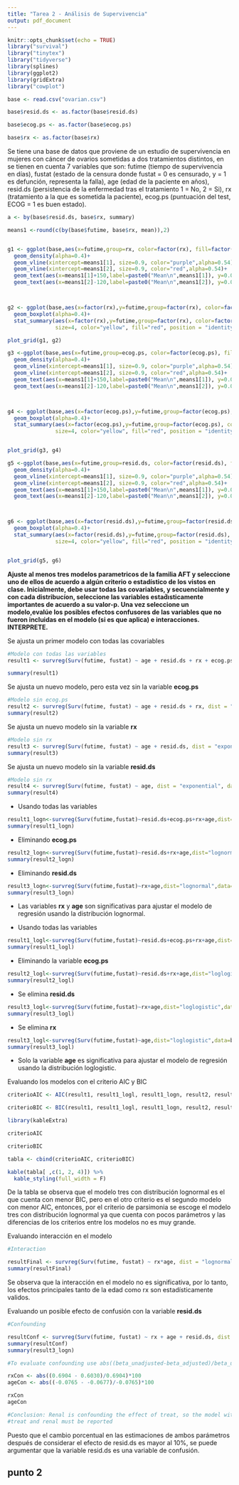 ```yaml
---
title: "Tarea 2 - Análisis de Supervivencia"
output: pdf_document
---
```


```r
knitr::opts_chunk$set(echo = TRUE)
library("survival")
library("tinytex")
library("tidyverse")
library(splines)
library(ggplot2)
library(gridExtra)
library("cowplot")

base <- read.csv("ovarian.csv")

base$resid.ds <- as.factor(base$resid.ds)

base$ecog.ps <- as.factor(base$ecog.ps)

base$rx <- as.factor(base$rx)

```

Se tiene una base de datos que proviene de un estudio de supervivencia en mujeres con cáncer de ovarios sometidas a dos tratamientos distintos, en  se tienen en cuenta 7 variables que son: futime (tiempo de supervivencia en días), fustat (estado de la censura  donde fustat = 0 es censurado, y = 1 es defunción, representa la falla), age (edad de la paciente en años), resid.ds (persistencia de la enfermedad tras el tratamiento 1 = No, 2 = Si), rx (tratamiento a la que es sometida la paciente), ecog.ps (puntuación del test, ECOG = 1 es buen estado).

```r
a <- by(base$resid.ds, base$rx, summary)

means1 <-round(c(by(base$futime, base$rx, mean)),2)


g1 <- ggplot(base,aes(x=futime,group=rx, color=factor(rx), fill=factor(rx)))+
  geom_density(alpha=0.4)+
  geom_vline(xintercept=means1[1], size=0.9, color="purple",alpha=0.54)+
  geom_vline(xintercept=means1[2], size=0.9, color="red",alpha=0.54)+
  geom_text(aes(x=means1[1]+150,label=paste0("Mean\n",means1[1]), y=0.0005),size=3.5,col="red")+
  geom_text(aes(x=means1[2]-120,label=paste0("Mean\n",means1[2]), y=0.00075),size=3.5,col="blue")



g2 <- ggplot(base,aes(x=factor(rx),y=futime,group=factor(rx), color=factor(rx), fill=factor(rx)))+
  geom_boxplot(alpha=0.4)+
  stat_summary(aes(x=factor(rx),y=futime,group=factor(rx), color=factor(rx)),fun=mean, geom="point", shape=20, 
               size=4, color="yellow", fill="red", position = "identity")

plot_grid(g1, g2)


```

```r
g3 <-ggplot(base,aes(x=futime,group=ecog.ps, color=factor(ecog.ps), fill=factor(ecog.ps)))+
  geom_density(alpha=0.4)+
  geom_vline(xintercept=means1[1], size=0.9, color="purple",alpha=0.54)+
  geom_vline(xintercept=means1[2], size=0.9, color="red",alpha=0.54)+
  geom_text(aes(x=means1[1]+150,label=paste0("Mean\n",means1[1]), y=0.0005),size=3.5,col="red")+
  geom_text(aes(x=means1[2]-120,label=paste0("Mean\n",means1[2]), y=0.00075),size=3.5,col="blue")



g4 <- ggplot(base,aes(x=factor(ecog.ps),y=futime,group=factor(ecog.ps), color=factor(ecog.ps), fill=factor(ecog.ps)))+
  geom_boxplot(alpha=0.4)+
  stat_summary(aes(x=factor(ecog.ps),y=futime,group=factor(ecog.ps), color=factor(ecog.ps)),fun=mean, geom="point", shape=20, 
               size=4, color="yellow", fill="red", position = "identity")


plot_grid(g3, g4)

```


```r

g5 <-ggplot(base,aes(x=futime,group=resid.ds, color=factor(resid.ds), fill=factor(resid.ds)))+
  geom_density(alpha=0.4)+
  geom_vline(xintercept=means1[1], size=0.9, color="purple",alpha=0.54)+
  geom_vline(xintercept=means1[2], size=0.9, color="red",alpha=0.54)+
  geom_text(aes(x=means1[1]+150,label=paste0("Mean\n",means1[1]), y=0.0005),size=3.5,col="red")+
  geom_text(aes(x=means1[2]-120,label=paste0("Mean\n",means1[2]), y=0.00075),size=3.5,col="blue")



g6 <- ggplot(base,aes(x=factor(resid.ds),y=futime,group=factor(resid.ds), color=factor(resid.ds), fill=factor(resid.ds)))+
  geom_boxplot(alpha=0.4)+
  stat_summary(aes(x=factor(resid.ds),y=futime,group=factor(resid.ds), color=factor(resid.ds)),fun=mean, geom="point", shape=20, 
               size=4, color="yellow", fill="red", position = "identity")


plot_grid(g5, g6)
```


\section{1. }

**Ajuste al menos tres modelos parametricos de la familia AFT y seleccione uno de ellos de acuerdo a algún criterio o estadístico de los vistos en clase. Inicialmente, debe usar todas las covariables, y secuencialmente y con cada distribucíon, seleccione las variables estad́ısticamente importantes de acuerdo a su valor-p. Una vez seleccione un modelo,evalúe los posibles efectos confusores de las variables que no fueron incluidas en el modelo (si es que aplica) e interacciones. INTERPRETE.**


\subsection{a. modelo exponencial}

Se ajusta un primer modelo con todas las covariables 

```r
#Modelo con todas las variables
result1 <- survreg(Surv(futime, fustat) ~ age + resid.ds + rx + ecog.ps, dist = "exponential", data = base) 

summary(result1)
```
Se ajusta un nuevo modelo, pero esta vez sin la variable **ecog.ps**

```r
#Modelo sin ecog.ps
result2 <- survreg(Surv(futime, fustat) ~ age + resid.ds + rx, dist = "exponential", data = base)
summary(result2)
```
Se ajusta un nuevo modelo sin la variable **rx**

```r
#Modelo sin rx
result3 <- survreg(Surv(futime, fustat) ~ age + resid.ds, dist = "exponential", data = base)
summary(result3)
```

Se ajusta un nuevo modelo sin la variable **resid.ds**

```r
#Modelo sin rx
result4 <- survreg(Surv(futime, fustat) ~ age, dist = "exponential", data = base)
summary(result4)
```

\subsecion{b. distribución log-normal}

- Usando todas las variables

```r

result1_logn<-survreg(Surv(futime,fustat)~resid.ds+ecog.ps+rx+age,dist="lognormal",data=base)
summary(result1_logn)

```

- Eliminando **ecog.ps**

```r

result2_logn<-survreg(Surv(futime,fustat)~resid.ds+rx+age,dist="lognormal",data=base)
summary(result2_logn)

```

- Eliminando **resid.ds**
```r

result3_logn<-survreg(Surv(futime,fustat)~rx+age,dist="lognormal",data=base)
summary(result3_logn)

```

- Las variables **rx** y **age** son significativas para ajustar el modelo de regresión usando la distribución lognormal. 

\subsecion{b. distribución log-logistic}

- Usando todas las variables

```r

result1_logl<-survreg(Surv(futime,fustat)~resid.ds+ecog.ps+rx+age,dist="loglogistic",data=base)
summary(result1_logl)

```

- Eliminando la variable **ecog.ps**

```r

result2_logl<-survreg(Surv(futime,fustat)~resid.ds+rx+age,dist="loglogistic",data=base)
summary(result2_logl)

```
- Se elimina **resid.ds**

```r

result3_logl<-survreg(Surv(futime,fustat)~rx+age,dist="loglogistic",data=base)
summary(result3_logl)

```

- Se elimina **rx**

```r

result3_logl<-survreg(Surv(futime,fustat)~age,dist="loglogistic",data=base)
summary(result3_logl)

```

- Solo la variable **age** es significativa para ajustar el modelo de regresión usando la distribución loglogistic.

Evaluando los modelos con el criterio AIC y BIC

```r
criterioAIC <- AIC(result1, result1_logl, result1_logn, result2, result2_logl, result2_logn, result3, result3_logl, result3_logn, result4)

criterioBIC <- BIC(result1, result1_logl, result1_logn, result2, result2_logl, result2_logn, result3, result3_logl, result3_logn, result4)
```


```r
library(kableExtra)

criterioAIC

criterioBIC

tabla <- cbind(criterioAIC, criterioBIC)

kable(tabla[ ,c(1, 2, 4)]) %>%
  kable_styling(full_width = F)
```

De la tabla se observa que el modelo tres con distribución lognormal es el que cuenta con menor BIC, pero en el otro criterio es el segundo modelo con menor AIC, entonces, por el criterio de parsimonia se escoge el modelo tres con distribución lognormal ya que cuenta con pocos parámetros y las diferencias de los criterios entre los modelos no es muy grande. 

Evaluando interacción en el modelo 

```r
#Interaction

resultFinal <- survreg(Surv(futime, fustat) ~ rx*age, dist = "lognormal", data = base)
summary(resultFinal)

```

Se observa que la interacción en el modelo no es significativa, por lo tanto, los efectos principales tanto de la edad como rx son estadísticamente validos. 

Evaluando un posible efecto de confusión con la variable **resid.ds**

```r
#Confounding

resultConf <- survreg(Surv(futime, fustat) ~ rx + age + resid.ds, dist = "lognormal", data = base)
summary(resultConf)
summary(result3_logn)

#To evaluate confounding use abs((beta_unadjusted-beta_adjusted)/beta_unadjusted)

rxCon <- abs((0.6904 - 0.6030)/0.6904)*100
ageCon <- abs((-0.0765 - -0.0677)/-0.0765)*100

rxCon
ageCon

#Conclusion: Renal is confounding the effect of treat, so the model with both
#treat and renal must be reported
```

Puesto que el cambio porcentual en las estimaciones de ambos parámetros después de considerar el efecto de resid.ds es mayor al 10%, se puede argumentar que la variable resid.ds es una variable de confusión.


## punto 2
